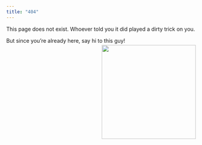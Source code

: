 ```yaml
---
title: "404"
---
```


This page does not exist. Whoever told you it did played a dirty trick on you.






But since you're already here, say hi to this guy! <img src="/images/Roland_horn.jpg" style="float: right; margin: 3px 0px 3px 12px;" width = 250>